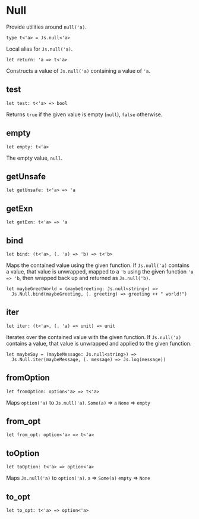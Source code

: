 # Null

<Intro>

Provide utilities around `null('a)`.

</Intro>

```res prelude
type t<'a> = Js.null<'a>
```

Local alias for `Js.null('a)`.

```res sig
let return: 'a => t<'a>
```

Constructs a value of `Js.null('a)` containing a value of `'a`.

## test

```res sig
let test: t<'a> => bool
```

Returns `true` if the given value is empty (`null`), `false` otherwise.

## empty

```res sig
let empty: t<'a>
```

The empty value, `null`.

## getUnsafe

```res sig
let getUnsafe: t<'a> => 'a
```

## getExn

```res sig
let getExn: t<'a> => 'a
```

## bind

```res sig
let bind: (t<'a>, (. 'a) => 'b) => t<'b>
```

Maps the contained value using the given function.
If `Js.null('a)` contains a value, that value is unwrapped, mapped to a `'b` using the given function `'a => 'b`, then wrapped back up and returned as `Js.null('b)`.

```res example
let maybeGreetWorld = (maybeGreeting: Js.null<string>) =>
  Js.Null.bind(maybeGreeting, (. greeting) => greeting ++ " world!")
```

## iter

```res sig
let iter: (t<'a>, (. 'a) => unit) => unit
```

Iterates over the contained value with the given function.
If `Js.null('a)` contains a value, that value is unwrapped and applied to the given function.

```res example
let maybeSay = (maybeMessage: Js.null<string>) =>
  Js.Null.iter(maybeMessage, (. message) => Js.log(message))
```

## fromOption

```res sig
let fromOption: option<'a> => t<'a>
```

Maps `option('a)` to `Js.null('a)`.
`Some(a)` => `a`
`None` => `empty`

## from_opt

```res sig
let from_opt: option<'a> => t<'a>
```

## toOption

```res sig
let toOption: t<'a> => option<'a>
```

Maps `Js.null('a)` to `option('a)`.
`a` => `Some(a)`
`empty` => `None`

## to_opt

```res sig
let to_opt: t<'a> => option<'a>
```
